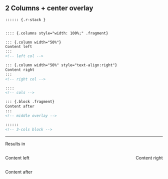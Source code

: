 ## 2 Columns + center overlay

::: {.callout-tip icon=false title="Codeblock template: 3 Columns" } 

```.markdown
:::::: {.r-stack }


:::: {.columns style="width: 100%;" .fragment}

::: {.column width="50%"}
Content left
::: 
<!-- left col -->

::: {.column width="50%" style="text-align:right"}
Content right
::: 
<!-- right col -->

:::: 
<!-- cols -->

::: {.block .fragment}
Content after
::: 
<!-- middle overlay -->

:::::: 
<!-- 3-cols block -->
```

---

Results in 

:::::: {.r-stack }



:::: {.columns style="width: 100%;" .fragment}

::: {.column width="50%"}
Content left
:::

::: {.column width="50%" style="text-align:right"}
Content right
:::

:::: 

:::: {.block .fragment}
Content after
::::
::::::

:::